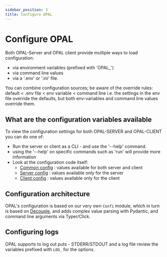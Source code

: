```yaml
---
sidebar_position: 3
title: Configure OPAL
---
```


# Configure OPAL

Both OPAL-Server and OPAL client provide multiple ways to load configuration:

- via environment variables (prefixed with 'OPAL\_')
- via command line values
- via a '.env' or '.ini' file.

You can combine configuration sources; be aware of the override rules:
default < .env file < env variable < command line
i.e. the settings in the env file override the defaults, but both env-variables and command line values override them.

## What are the configuration variables available

To view the configuration settings for both OPAL-SERVER and OPAL-CLIENT you can do one of:

- Run the server or client as a CLI - and use the '--help' command.
- using the '--help' on specific commands such as 'run' will provide more information
- Look at the configuration code itself:
  - [Common config](https://github.com/permitio/opal/blob/master/packages/opal-common/opal_common/config.py) : values available for both server and client
  - [Server config](https://github.com/permitio/opal/blob/master/packages/opal-server/opal_server/config.py) : values available only for the server
  - [Client config](https://github.com/permitio/opal/blob/master/packages/opal-client/opal_client/config.py) : values available only for the client

## Configuration architecture

OPAL's configuration is based on our very own `Confi` module, which in turn is based on [Decouple](https://pypi.org/project/python-decouple/), and adds complex value parsing with Pydantic, and command line arguments via Typer/Click.

## Configuring logs

OPAL supports to log out puts - STDERR/STDOUT and a log file review the variables prefixed with `LOG_` for the options.
